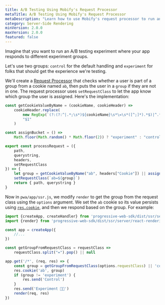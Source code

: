 ```yaml
---
title: A/B Testing Using Mobify's Request Processor
metaTitle: A/B Testing Using Mobify's Request Processor
metaDescription: "Learn how to use Mobify's request processor to run an A/B testing experiment"
category: Server-Side Rendering
minVersion: 2.0.0
maxVersion: 2.0.0
featured: false
---
```


Imagine that you want to run an A/B testing experiment where your app responds to different experiment groups.

Let's use two groups: `control` for the default handling and `experiment` for folks that should get the experience we're testing.

We'll create a [Request Processor](/get-started/architecture/deployment-infrastructure#request-processor) that checks whether a user is part of a group from a cookie named `ab`, then puts the user in a `group` if they are not in one. The request processor uses `setRequestClass` to let the app know which group the user is assigned. Here's the implementation:

```javascript
const getCookieValueByName = (cookieName, cookieHeader) =>
    cookieHeader.replace(
        new RegExp(`(?:(?:^|.*;\s*)${cookieName}\s*\=\s*([^;]*).*$)|^.*$`, "g"),
        "$1"
    )

const assignBucket = () =>
    Math.floor(Math.random() * Math.floor(2)) ? "experiment" : "control"

export const processRequest = ({
    path,
    querystring,
    headers,
    setRequestClass
}) => {
    let group = getCookieValueByName("ab", headers["Cookie"]) || assignBucket()
    setRequestClass(`ab=${group}`)
    return { path, querystring }
}
```

Now in `pwa/app/ssr.js`, we modify `render` to get the group from the request class using the `options` argument. We set the `ab` cookie so its value persists using [`res.cookie`](https://expressjs.com/en/4x/api.html#res.cookie), and then we respond based on the group. For example:

```javascript
import {createApp, createHandler} from 'progressive-web-sdk/dist/ssr/server/express'
import {render} from 'progressive-web-sdk/dist/ssr/server/react-rendering'

const app = createApp({
    //...
})

const getGroupFromRequestClass = requestClass =>
    requestClass.split("=").pop() || null

app.get('/*', (req, res) => {
    const group = getGroupFromRequestClass(options.requestClass) || 'control'
    res.cookie('ab', group)
    if (group != 'experiment') {
        res.send('Control')
    }
    res.send('Experiment 🐶🧪')
    render(req, res)
})
```